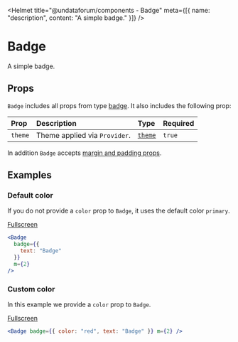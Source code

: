 
<Helmet
  title="@undataforum/components - Badge"
  meta={[{ name: "description", content: "A simple badge." }]}
/>

# Badge

A simple badge.

## Props

`Badge` includes all props from type [badge](/types/badge/). It also includes the following prop:

| Prop    | Description                   | Type                     | Required |
| :------ | :---------------------------- | :----------------------- | :------- |
| `theme` | Theme applied via `Provider`. | [`theme`](/types/theme/) | `true`   |

In addition `Badge` accepts [margin and padding props](https://rebassjs.org/props/#margin-and-padding).

## Examples

### Default color

If you do not provide a `color` prop to `Badge`, it uses the default color `primary`.

<DefaultColorExample />

[Fullscreen](/Badge/default-color-example/)

```jsx
<Badge
  badge={{
    text: "Badge"
  }}
  m={2}
/>
```

### Custom color

In this example we provide a `color` prop to `Badge`.

<CustomColorExample />

[Fullscreen](/Badge/custom-color-example/)

```jsx
<Badge badge={{ color: "red", text: "Badge" }} m={2} />
```
